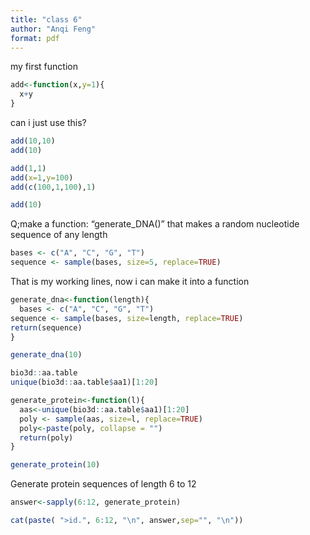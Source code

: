 ```yaml
---
title: "class 6"
author: "Anqi Feng"
format: pdf
---
```


my first function

```r
add<-function(x,y=1){
  x+y
}
```

can i just use this?\

```r
add(10,10)
add(10)
```

```r
add(1,1)
add(x=1,y=100)
add(c(100,1,100),1)
```

```r
add(10)
```

Q;make a function: "generate_DNA()" that makes a random nucleotide sequence of any length

```r

bases <- c("A", "C", "G", "T")
sequence <- sample(bases, size=5, replace=TRUE)

```

That is my working lines, now i can make it into a function

```r
generate_dna<-function(length){
  bases <- c("A", "C", "G", "T")
sequence <- sample(bases, size=length, replace=TRUE)
return(sequence)
}
```

```r
generate_dna(10)
```

```r
bio3d::aa.table
unique(bio3d::aa.table$aa1)[1:20]
```

```r
generate_protein<-function(l){
  aas<-unique(bio3d::aa.table$aa1)[1:20]
  poly <- sample(aas, size=l, replace=TRUE)
  poly<-paste(poly, collapse = "")
  return(poly)
}
```

```r
generate_protein(10)
```

Generate protein sequences of length 6 to 12

```r
answer<-sapply(6:12, generate_protein)
```

```r
cat(paste( ">id.", 6:12, "\n", answer,sep="", "\n"))
```
